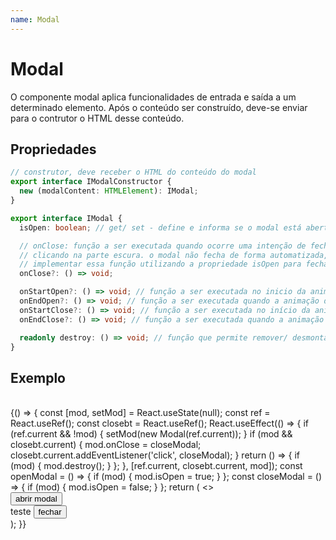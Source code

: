 ```yaml
---
name: Modal
---
```



# Modal

O componente modal aplica funcionalidades de entrada e saída a um determinado elemento. Após o conteúdo ser construído, deve-se enviar para o contrutor o HTML
desse conteúdo.

## Propriedades

```typescript
// construtor, deve receber o HTML do conteúdo do modal
export interface IModalConstructor {
  new (modalContent: HTMLElement): IModal;
}

export interface IModal {
  isOpen: boolean; // get/ set - define e informa se o modal está aberto ou fechado

  // onClose: função a ser executada quando ocorre uma intenção de fechar o modal,
  // clicando na parte escura. o modal não fecha de forma automatizada, é necessário
  // implementar essa função utilizando a propriedade isOpen para fechar o modal
  onClose?: () => void;

  onStartOpen?: () => void; // função a ser executada no inicio da animação de abertura
  onEndOpen?: () => void; // função a ser executada quando a animação de abertura termina ou é interrompida
  onStartClose?: () => void; // função a ser executada no início da animação de saída
  onEndClose?: () => void; // função a ser executada quando a animação de saída termina ou é interrompida

  readonly destroy: () => void; // função que permite remover/ desmontar o componente do HTML
}
```

## Exemplo

<br />

<Playground>
  {() => {
    const [mod, setMod] = React.useState(null);
    const ref = React.useRef();
    const closebt = React.useRef();
    React.useEffect(() => {
      if (ref.current && !mod) {
        setMod(new Modal(ref.current));
      }
      if (mod && closebt.current) {
        mod.onClose = closeModal;
        closebt.current.addEventListener('click', closeModal);
      }
      return () => {
        if (mod) {
          mod.destroy();
        }
      };
    }, [ref.current, closebt.current, mod]);
    const openModal = () => {
      if (mod) {
        mod.isOpen = true;
      }
    };
    const closeModal = () => {
      if (mod) {
        mod.isOpen = false;
      }
    };
    return (
      <>
        <div className="tw-flex">
          <button className="tw-btn tw-btn-secondary" onClick={openModal}>
            abrir modal
          </button>
        </div>
        <div ref={ref} className="tw-flex tw-flex-col">
          teste
          <button ref={closebt} className="tw-btn tw-btn-primary tw-mt-4">
            fechar
          </button>
        </div>
      </>
    );
  }}
</Playground>
